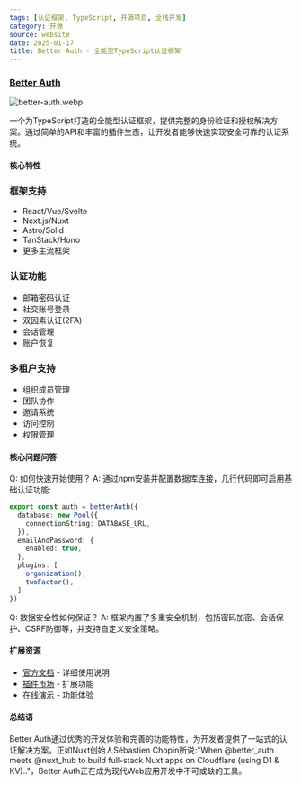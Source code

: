 ```yaml
---
tags: [认证框架, TypeScript, 开源项目, 全栈开发]
category: 开源
source: website
date: 2025-01-17
title: Better Auth - 全能型TypeScript认证框架
---
```


### [Better Auth](https://better-auth.vercel.app/)

![better-auth.webp](https://img.mengpeng.tech/i/2025/01/17/6789e3b99b4d0.webp)

一个为TypeScript打造的全能型认证框架，提供完整的身份验证和授权解决方案。通过简单的API和丰富的插件生态，让开发者能够快速实现安全可靠的认证系统。

#### 核心特性

### 框架支持
- React/Vue/Svelte
- Next.js/Nuxt
- Astro/Solid
- TanStack/Hono
- 更多主流框架

### 认证功能
- 邮箱密码认证
- 社交账号登录
- 双因素认证(2FA)
- 会话管理
- 账户恢复

### 多租户支持
- 组织成员管理
- 团队协作
- 邀请系统
- 访问控制
- 权限管理

#### 核心问题问答

Q: 如何快速开始使用？
A: 通过npm安装并配置数据库连接，几行代码即可启用基础认证功能:
```typescript
export const auth = betterAuth({
  database: new Pool({
    connectionString: DATABASE_URL,
  }),
  emailAndPassword: {
    enabled: true,
  },
  plugins: [
    organization(),
    twoFactor(),
  ]
})
```

Q: 数据安全性如何保证？
A: 框架内置了多重安全机制，包括密码加密、会话保护、CSRF防御等，并支持自定义安全策略。

#### 扩展资源

- [官方文档](https://better-auth.vercel.app/docs) - 详细使用说明
- [插件市场](https://better-auth.vercel.app/plugins) - 扩展功能
- [在线演示](https://better-auth.vercel.app/demo) - 功能体验

#### 总结语

Better Auth通过优秀的开发体验和完善的功能特性，为开发者提供了一站式的认证解决方案。正如Nuxt创始人Sébastien Chopin所说:"When @better_auth meets @nuxt_hub to build full-stack Nuxt apps on Cloudflare (using D1 & KV).."，Better Auth正在成为现代Web应用开发中不可或缺的工具。 